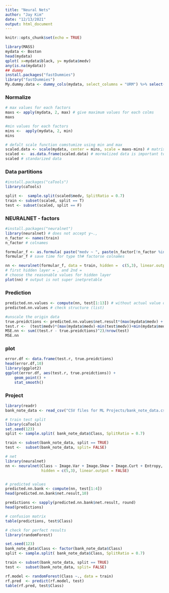 ---
title: "Neural Nets"
author: "Jay Kim"
date: "12/13/2021"
output: html_document
---

```{r setup, include=FALSE}
knitr::opts_chunk$set(echo = TRUE)
```

```{r}
library(MASS)
mydata <- Boston
head(mydata)
qplot( x=mydata$black, y= mydata$medv)
any(is.na(mydata))
## dummy
install.packages("fastDummies")
library("fastDummies")
My.dummy.data <- dummy_cols(mydata, select_columns = "URM") %>% select(-URM)

```
### Normalize

```{r}
# max values for each factors
maxs <- apply(mydata, 2, max) # give maximum values for each colms
maxs

#min values for each factors
mins <-  apply(mydata, 2, min)
mins

# defalt scale function comstumize using min and max
scaled.data <- scale(mydata, center = mins, scale = maxs-mins) # matrix used all numeric factors in here
scaled <-  as.data.frame(scaled.data) # mormalized data is important to get right results
scaled # standarized data
```


### Data partitions

```{r}
#install.packages("caTools")
library(caTools)

split <-  sample.split(scaled$medv, SplitRatio = 0.7)
train <- subset(scaled, split == T)
test <- subset(scaled, split == F)


```

### NEURALNET - factors


```{r}
#install.packages("neuralnet")
library(neuralnet) # does not accept y~.,
n_factor <- names(train)
n_factor # colnames

formular_f <- as.formula( paste("medv ~ ", paste(n_factor[!n_factor %in% "medv"], collapse = " + ")))
formular_f # save time for type th# factorse colnames

nn <- neuralnet(formular_f, data = train, hidden =  c(5,3), linear.output = TRUE) # if it's clssification (FALSE)
# first hidden layer = , and 2nd = 
# choose the reasonable values for hidden layer
plot(nn) # output is not super inetpretable
```

### Prediction

```{r}
predicted.nn.values <- compute(nn, test[1:13]) # without actual value of medv
predicted.nn.values # check structure (list)

#unscale the origin data
true.preidctions <- predicted.nn.values$net.result*(max(mydata$medv) + min(mydata$medv))
test.r <-  (test$medv)*(max(mydata$medv)-min(test$medv))+min(mydata$medv)
MSE.nn <- sum((test.r - true.preidctions)^2)/nrow(test)
MSE.nn


```

### plot

```{r}
error.df <- data.frame(test.r, true.preidctions)
head(error.df,10)
library(ggplot2)
ggplot(error.df, aes(test.r, true.preidctions)) +
    geom_point() + 
    stat_smooth()


```

### Project

```{r}

library(readr)
bank_note_data <- read_csv("CSV files for ML Projects/bank_note_data.csv")

# train test split
library(caTools)
set.seed(123)
split <- sample.split( bank_note_data$Class, SplitRatio = 0.7)

train <- subset(bank_note_data, split == TRUE)
test <-  subset(bank_note_data, split= FALSE)

# net
library(neuralnet)
nn <- neuralnet(Class ~ Image.Var + Image.Skew + Image.Curt + Entropy, data= bank_note_data, 
                hidden = c(5,3), linear.output = FALSE)


# predicted values
predicted.nn.bank <- compute(nn, test[1:4])
head(predicted.nn.bank$net.result,10)

predictions <- sapply(predicted.nn.bank$net.result, round)
head(predictions)

# confusion matrix
table(predictions, test$Class)

# check for perfect results
library(randomForest)

set.seed(123)
bank_note_data$Class <- factor(bank_note_data$Class)
split <- sample.split( bank_note_data$Class, SplitRatio = 0.7)

train <- subset(bank_note_data, split == TRUE)
test <-  subset(bank_note_data, split= FALSE)

rf.model <- randomForest(Class ~., data = train)
rf.pred  <- predict(rf.model, test)
table(rf.pred, test$Class)



```













